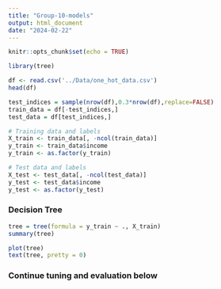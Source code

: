 ---
title: "Group-10-models"
output: html_document
date: "2024-02-22"
---

```{r setup, include=FALSE}
knitr::opts_chunk$set(echo = TRUE)
```

```{r}
library(tree)
```


```{r}
df <- read.csv('../Data/one_hot_data.csv')
head(df)
```


```{r}
test_indices = sample(nrow(df),0.3*nrow(df),replace=FALSE)
train_data = df[-test_indices,]
test_data = df[test_indices,]
```


```{r}
# Training data and labels
X_train <- train_data[, -ncol(train_data)]
y_train <- train_data$income
y_train <- as.factor(y_train)

# Test data and labels
X_test <- test_data[, -ncol(test_data)]
y_test <- test_data$income
y_test <- as.factor(y_test)
```


### Decision Tree

```{r}
tree = tree(formula = y_train ~ ., X_train)
summary(tree)
```

```{r}
plot(tree)
text(tree, pretty = 0)
```

### Continue tuning and evaluation below



